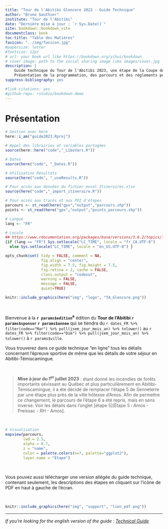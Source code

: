 ```yaml
--- 
title: "Tour de l'Abitibi Glencore 2023 - Guide Technique"
author: "Bruno Gauthier"
institute: "Tour de l'Abitibi"
date: "Dernière mise à jour : `r Sys.Date()`"
site: bookdown::bookdown_site
documentclass: book
toc-title: "Table des Matières"
favicon: "../img/favicon.jpg"
#papersize: letter
#fontsize: 12pt
# url: your book url like https://bookdown.org/yihui/bookdown
# cover-image: path to the social sharing image like images/cover.jpg
description: |
    Guide technique du Tour de l'Abitibi 2023, une étape de la Coupe des Nations de l'UCI.
    Présentation de la programmation, des parcours et des réglements pour l'épreuve. 
suppress-bibliography: yes

#link-citations: yes
#github-repo: rstudio/bookdown-demo
---
```


# Présentation

```r
# Gestion avec here
here::i_am("guide2023.Rproj")
```

```r
# Appel des librairies et variables partagées
source(here::here("code","_LibsVars.R"))

# Dates
source(here("code", "_Dates.R"))

# Utilisation Résultats
source(here("code", "_useResults.R"))

# Pour accès aux données du fichier excel Itineraires.xlsx
source(here("code","_import_itineraire.R"))

# Pour accès aux tracés et aux POI d'étapes
parcours <- st_read(here("gpx","output","parcours.shp"))
points <- st_read(here("gpx","output","points_parcours.shp"))

# Langue
lang <- "FR"

# Locale
## https://www.rdocumentation.org/packages/base/versions/3.6.2/topics/locales
{if (lang == "FR") Sys.setlocale("LC_TIME", locale = "fr_CA.UTF-8") 
  else Sys.setlocale("LC_TIME", locale = "en_US.UTF-8") }

opts_chunk$set( tidy = FALSE, comment = NA,
                fig.align = "center",
                fig.width = 7.5, fig.height = 7.5,
                fig.retina = 2, cache = FALSE,
                class.output = "codeout",
                warning = FALSE,
                message = FALSE,
                quiet=TRUE)

```

```r
knitr::include_graphics(here("img", "logo", "TA_Glencore.png"))
```

<br/>

Bienvenue à la **`r params$edition`^e^** édition du **Tour de l'Abitibi `r params$sponsor` `r params$annee`** qui se tiendra du `r dates_FR %>% filter(code=="Mar") %>% pull(jsem_jour_mois_an) %>% tolower()` au `r dates_FR %>% filter(code=="Dim") %>% pull(jsem_jour_mois_an) %>% tolower()` à `r params$ville`.

Vous trouverez dans ce guide technique "en ligne" tous les détails concernant l'épreuve sportive de même que les détails de votre séjour en Abitibi-Témiscamingue. 

<br/>



> **Mise à jour du 1^er^ juillet 2023** : étant donné les incendies de forêts importants sévissant au Québec et plus particulièrement en Abitibi-Témiscamingue, il a été décidé de remplacer l'étape 5 de Senneterre par une étape plus près de la ville hôtesse d'Amos. Afin de permettre ce changement, le parcours de l'étape 6 a été repris, mais en sens inverse. Voir les détails dans l'onglet [étape 5][Étape 5 : Amos - Preissac - RH - Amos].

<br/> 

```r
# Visualisation
mapview(parcours, 
        lwd = 2.5,
        alpha = 0.7,
        z = "name",
        color = palette.colors(n=7, palette="ggplot2"),
        layer.name = "Étape")
```



<br/>

Vous pouvez aussi télécharger une version allégée du guide technique, contenant seulement, les descriptions des étapes en cliquant sur l'icône de PDF en haut à gauche de l'écran.

<br/>

```r
knitr::include_graphics(here("img", "support", "lien_pdf.png"))
```


----

*If you're looking for the english version of the guide : [Technical Guide](../EN/)*
